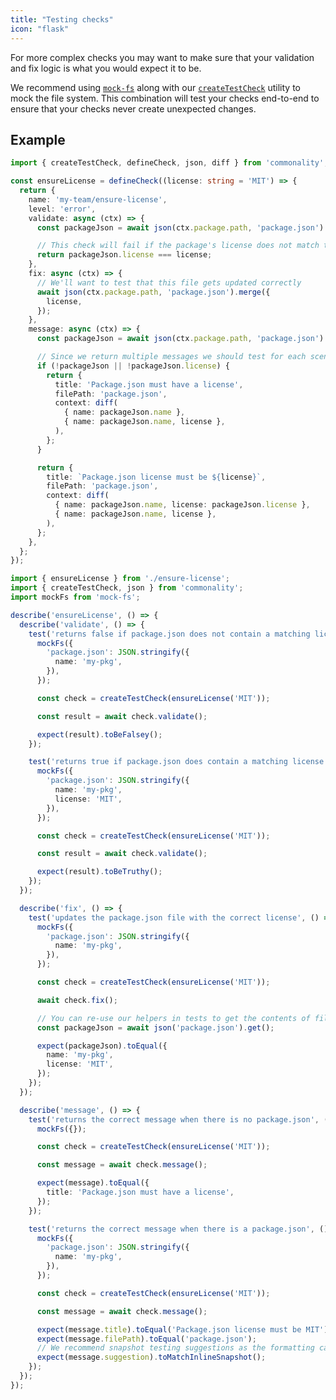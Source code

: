 ```yaml
---
title: "Testing checks"
icon: "flask"
---
```


For more complex checks you may want to make sure that your validation
and fix logic is what you would expect it to be.

We recommend using [`mock-fs`](https://github.com/tschaub/mock-fs) along with our [`createTestCheck`](/sdk/checks#createtestcheck) utility to mock the file system.
This combination will test your checks end-to-end to ensure that your checks never create unexpected changes.

## Example

```ts packages/checks/ensure-license.ts
import { createTestCheck, defineCheck, json, diff } from 'commonality';

const ensureLicense = defineCheck((license: string = 'MIT') => {
  return {
    name: 'my-team/ensure-license',
    level: 'error',
    validate: async (ctx) => {
      const packageJson = await json(ctx.package.path, 'package.json').get();

      // This check will fail if the package's license does not match the one specified
      return packageJson.license === license;
    },
    fix: async (ctx) => {
      // We'll want to test that this file gets updated correctly
      await json(ctx.package.path, 'package.json').merge({
        license,
      });
    },
    message: async (ctx) => {
      const packageJson = await json(ctx.package.path, 'package.json').get();

      // Since we return multiple messages we should test for each scenario
      if (!packageJson || !packageJson.license) {
        return {
          title: 'Package.json must have a license',
          filePath: 'package.json',
          context: diff(
            { name: packageJson.name },
            { name: packageJson.name, license },
          ),
        };
      }

      return {
        title: `Package.json license must be ${license}`,
        filePath: 'package.json',
        context: diff(
          { name: packageJson.name, license: packageJson.license },
          { name: packageJson.name, license },
        ),
      };
    },
  };
});
```

```ts filename="packages/checks/ensure-license.test.ts"
import { ensureLicense } from './ensure-license';
import { createTestCheck, json } from 'commonality';
import mockFs from 'mock-fs';

describe('ensureLicense', () => {
  describe('validate', () => {
    test('returns false if package.json does not contain a matching license', () => {
      mockFs({
        'package.json': JSON.stringify({
          name: 'my-pkg',
        }),
      });

      const check = createTestCheck(ensureLicense('MIT'));

      const result = await check.validate();

      expect(result).toBeFalsey();
    });

    test('returns true if package.json does contain a matching license', () => {
      mockFs({
        'package.json': JSON.stringify({
          name: 'my-pkg',
          license: 'MIT',
        }),
      });

      const check = createTestCheck(ensureLicense('MIT'));

      const result = await check.validate();

      expect(result).toBeTruthy();
    });
  });

  describe('fix', () => {
    test('updates the package.json file with the correct license', () => {
      mockFs({
        'package.json': JSON.stringify({
          name: 'my-pkg',
        }),
      });

      const check = createTestCheck(ensureLicense('MIT'));

      await check.fix();

      // You can re-use our helpers in tests to get the contents of files
      const packageJson = await json('package.json').get();

      expect(packageJson).toEqual({
        name: 'my-pkg',
        license: 'MIT',
      });
    });
  });

  describe('message', () => {
    test('returns the correct message when there is no package.json', () => {
      mockFs({});

      const check = createTestCheck(ensureLicense('MIT'));

      const message = await check.message();

      expect(message).toEqual({
        title: 'Package.json must have a license',
      });
    });

    test('returns the correct message when there is a package.json', () => {
      mockFs({
        'package.json': JSON.stringify({
          name: 'my-pkg',
        }),
      });

      const check = createTestCheck(ensureLicense('MIT'));

      const message = await check.message();

      expect(message.title).toEqual('Package.json license must be MIT');
      expect(message.filePath).toEqual('package.json');
      // We recommend snapshot testing suggestions as the formatting can be tricky to hardcode
      expect(message.suggestion).toMatchInlineSnapshot();
    });
  });
});
```
